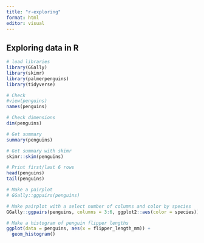 ```yaml
---
title: "r-exploring"
format: html
editor: visual
---
```


## Exploring data in R

```r
# load libraries
library(GGally)
library(skimr)
library(palmerpenguins)
library(tidyverse)

# Check
#view(penguins)
names(penguins)

# Check dimensions
dim(penguins)

# Get summary
summary(penguins)

# Get summary with skimr
skimr::skim(penguins)

# Print first/last 6 rows
head(penguins)
tail(penguins)

# Make a pairplot
# GGally::ggpairs(penguins)

# Make pairplot with a select number of columns and color by species
GGally::ggpairs(penguins, columns = 3:6, ggplot2::aes(color = species))

# Make a histogram of penguin flipper lengths
ggplot(data = penguins, aes(x = flipper_length_mm)) +
  geom_histogram()
```
